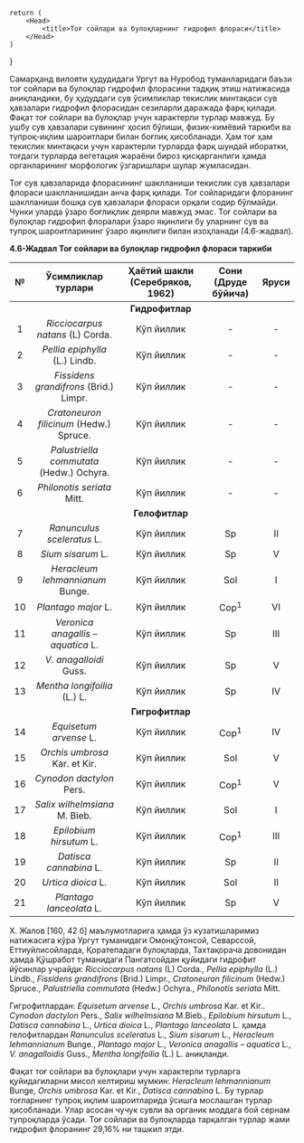 
    return (
        <Head>
            <title>Тоғ сойлари ва булоқларнинг гидрофил флораси</title>
        </Head>
    )
}

Самарқанд вилояти ҳудудидаги Ургут ва Нуробод туманларидаги баъзи
тоғ сойлари ва булоқлар гидрофил флорасини тадқиқ этиш натижасида
аниқландики, бу ҳудуддаги сув ўсимликлар текислик минтақаси сув
ҳавзалари гидрофил флорасидан сезиларли даражада фарқ қилади. Фақат тоғ
сойлари ва булоқлар учун характерли турлар мавжуд. Бу ушбу сув ҳавзалари
сувининг ҳосил бўлиши, физик-кимёвий таркиби ва тупроқ-иқлим
шароитлари билан боғлиқ ҳисобланади. Ҳам тоғ ҳам текислик минтақаси
учун характерли турларда фарқ шундай иборатки, тоғдаги турларда
вегетация жараёни бироз қисқарганлиги ҳамда органларининг морфологик
ўзгаришлари шулар жумласидан.

Тоғ сув ҳавзаларида флорасининг шаклланиши текислик сув ҳавзалари
флораси шаклланишидан анча фарқ қилади. Тоғ сойларидаги флоранинг
шаклланиши бошқа сув ҳавзалари флораси орқали содир бўлмайди. Чунки
уларда ўзаро боғлиқлик деярли мавжуд эмас. Тоғ сойлари ва булоқлар
гидрофил флоралари ўзаро яқинлиги бу уларнинг сув ва тупроқ
шароитларининг ўзаро яқинлиги билан изоҳланади (4.6-жадвал).

**4.6-Жадвал Тоғ сойлари ва булоқлар гидрофил флораси таркиби**

| № | **Ўсимликлар турлари** | **Ҳаётий шакли (Серебряков, 1962)** | **Сони (Друде бўйича)** | **Яруси** |
|:--:|:-----------------------:|:-------------------------------------:|:------------------------:|:-----------:|
||| **Гидрофитлар** |||
| 1 | *Ricciocarpus natans*  (L) Corda.  | Кўп йиллик | - | - |
| 2 | *Pellia epiphylla* (L.) Lindb.  | Кўп йиллик | - | - |
| 3 | *Fissidens grandifrons* (Brid.) Limpr.  | Кўп йиллик | - | - |
| 4 | *Cratoneuron filicinum* (Hedw.) Spruce.  | Кўп йиллик | - | - |
| 5 | *Palustriella commutatа* (Hedw.) Ochyra.  | Кўп йиллик | - | - |
| 6 | *Philonotis seriata* Mitt.  | Кўп йиллик | - | - |
||| **Гелофитлар** |||
| 7 | *Ranunculus sceleratus* L.  | Кўп йиллик | Sp | II |
| 8 | *Sium sisarum* L.  | Кўп йиллик | Sp | V |
| 9 | *Heracleum lehmannianum* Bunge.  | Кўп йиллик | Sol | I |
| 10 | *Plantago major* L.  | Кўп йиллик | Cop<sup>1</sup> | VI |
| 11 | *Veronica anagallis – aquatica*  L.  | Кўп йиллик | Sp | III |
| 12 | *V. anagalloidi* Guss.  | Кўп йиллик | Sp | V |
| 13 | *Mentha longifoilia* (L.) L.  | Кўп йиллик | Sp | IV |
||| **Гигрофитлар** |||
| 14 | *Equisetum arvense* L.  | Кўп йиллик | Cop<sup>1</sup> | IV |
| 15 | *Orchis umbrosa* Kar. et Kir.  | Кўп йиллик | Sol | V |
| 16 | *Cynodon dactylon* Pers.  | Кўп йиллик | Cop<sup>1</sup> | V |
| 17 | *Salix wilhelmsiana* M. Bieb.  | Кўп йиллик | Sol | I |
| 18 | *Epilobium hirsutum* L.  | Кўп йиллик | Cop<sup>1</sup> | III |
| 19 | *Datisca cannabina* L.  | Кўп йиллик | Sp | II |
| 20 | *Urtica dioica* L.  | Кўп йиллик | Sol | II |
| 21 | *Plantago lanceolata* L.  | Кўп йиллик | Sp | V |

Х. Жалов [160, 42 б] маълумотларига ҳамда ўз кузатишларимиз
натижасига кўра Ургут туманидаги Омонқўтонсой, Севарссой,
Еттиуйлисойларда, Қоратепадаги булоқларда, Тахтақорача довонидан ҳамда
Қўшработ туманидаги Пангатсойдан қуйидаги гидрофит йўсинлар учрайди:
*Ricciocarpus natans* (L) Corda., *Pellia epiphylla* (L.) Lindb., *Fissidens
grandifrons* (Brid.) Limpr., *Cratoneuron filicinum* (Hedw.) Spruce., *Palustriella
commutatа* (Hedw.) Ochyra., *Philonotis seriata* Mitt.

Гигрофитлардан: *Equisetum arvense* L., *Orchis umbrosa* Kar. et Kir..
*Cynodon dactylon* Pers., *Salix wilhelmsiana* M.Bieb., *Epilobium hirsutum* L.,
*Datisca cannabina* L., *Urtica dioica* L., *Plantago lanceolata* L. ҳамда
гелофитлардан *Ranunculus sceleratus* L., *Sium sisarum* L., *Heracleum
lehmannianum* Bunge., *Plantago major* L., *Veronica anagallis – aquatica* L., *V.
anagalloidis* Guss., *Mentha longifoilia* (L.) L. аниқланди.

Фақат тоғ сойлари ва булоқлари учун характерли турларга
қуйидагиларни мисол келтириш мумкин: *Heracleum lehmannianum* Bunge,
*Orchis umbrosa* Kar. et Kir., *Datisca cannabina* L. Бу турлар тоғларнинг тупроқ
иқлим шароитларида ўсишга мослашган турлар ҳисобланади. Улар асосан
чучук сувли ва органик моддага бой сернам тупроқларда ўсади. Тоғ сойлари
ва булоқларда тарқалган турлар жами гидрофил флоранинг 29,16% ни
ташкил этди.